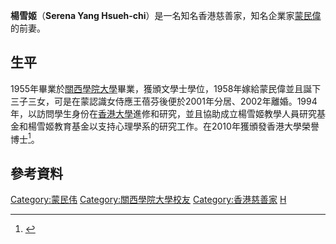'''楊雪姬'''（'''Serena Yang Hsueh-chi'''）{{BD|1932年|}}是一名知名香港慈善家，知名企業家[[蒙民偉|蒙民偉]]的前妻。

==生平==
1955年畢業於[[關西學院大學|關西學院大學]]畢業，獲頒文學士學位，1958年嫁給蒙民偉並且誕下三子三女，可是在蒙認識女侍應王蓓芬後便於2001年分居、2002年離婚。1994年，以訪問學生身份在[[香港大學|香港大學]]進修和研究，並且協助成立楊雪姬教學人員研究基金和楊雪姬教育基金以支持心理學系的研究工作。在2010年獲頒發香港大學榮譽博士<ref>{{Cite web |url=http://www4.hku.hk/hongrads/index.php/chi/archive/graduate_detail/300 |title=楊雪姬 - 香港大學名譽博士學位畢業生- 畢業生詳情 |access-date=2016-07-28 |archive-date=2018-08-01 |archive-url=https://web.archive.org/web/20180801094436/https://www4.hku.hk/hongrads/index.php/chi/archive/graduate_detail/300 |dead-url=no }}</ref>。

==參考資料==
{{reflist}}

{{DEFAULTSORT:Yang}}
[[Category:蒙民伟|Category:蒙民伟]]
[[Category:關西學院大學校友|Category:關西學院大學校友]]
[[Category:香港慈善家|Category:香港慈善家]]
[[Category:楊姓|H]]